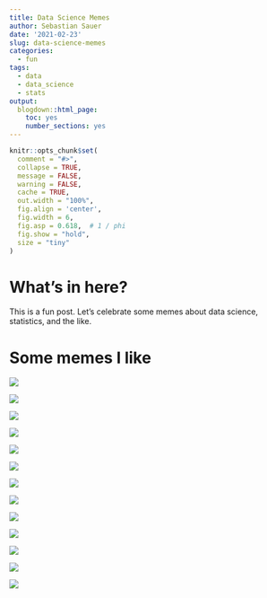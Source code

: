 ```yaml
---
title: Data Science Memes
author: Sebastian Sauer
date: '2021-02-23'
slug: data-science-memes
categories:
  - fun
tags:
  - data
  - data_science
  - stats
output:
  blogdown::html_page:
    toc: yes
    number_sections: yes
---
```




```r
knitr::opts_chunk$set(
  comment = "#>",
  collapse = TRUE,
  message = FALSE,
  warning = FALSE,
  cache = TRUE,
  out.width = "100%",
  fig.align = 'center',
  fig.width = 6,
  fig.asp = 0.618,  # 1 / phi
  fig.show = "hold",
  size = "tiny"
)
```



# What's in here?

This is a fun post. Let's celebrate some memes about data science, statistics, and the like.



# Some memes I like



![](https://analyticsindiamag.com/10-memes-data-scientists-absolutely-love/1o40ej/)


![](https://analyticsindiamag.com/10-memes-data-scientists-absolutely-love/attachment/876789/)


![](https://analyticsindiamag.com/10-memes-data-scientists-absolutely-love/jared-from-silicon-valley-a-data-scientist-is-a-data-analyst-working-in-silicon-valley/)

![](https://
analyticsindiamag.com/10-memes-data-scientists-absolutely-love/attachment/32005410/)


![](https://analyticsindiamag.com/10-memes-data-scientists-absolutely-love/ea8853d740994d7a23b587d20033c262/)


![](https://analyticsindiamag.com/10-memes-data-scientists-absolutely-love/trump_big_data_meme/)


![](https://encrypted-tbn0.gstatic.com/images?q=tbn:ANd9GcQ0PjYFhd03S1XZlXpY7ThfY93I6dv9JbQ6zA&usqp=CAU)


![](https://memegenerator.net/img/instances/65995649.jpg
)

![](http://www.quickmeme.com/img/b0/b0c18ff83ccb7544e18d0b70ac351c68759ce9603e0764422d436815ea2bc7e8.jpg)


![](https://memegenerator.net/img/instances/45079408.jpg)


![](https://images2.memedroid.com/images/UPLOADED11/50b14ace78673.jpeg)


![](http://www.acheronanalytics.com/uploads/9/8/6/3/98636884/editor/51764130_1.jpg?1491762379)


![](https://www.googleapis.com/download/storage/v1/b/kaggle-user-content/o/inbox%2F2885666%2F55f8b4f1a5fce214ac53dbe3f99e482c%2F1577366623785.JPEG?generation=1577442854562948&alt=media)







